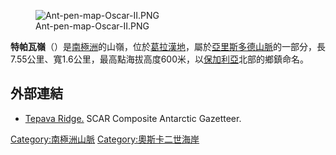[[Image:Ant-pen-map-Oscar-II.PNG|thumb]]

'''特帕瓦嶺'''（{{lang-bg|хребет Тепава}}）是[[南極洲|南極洲]]的山嶺，位於[[葛拉漢地|葛拉漢地]]，屬於[[亞里斯多德山脈|亞里斯多德山脈]]的一部分，長7.55公里、寬1.6公里，最高點海拔高度600米，以[[保加利亞|保加利亞]]北部的鄉鎮命名。

{{coord|65|29|54|S|62|01|58|W|display=title}}

==外部連結==
* [https://data.aad.gov.au/aadc/gaz/scar/display_name.cfm?gaz_id=137601 Tepava Ridge.] {{Wayback|url=https://data.aad.gov.au/aadc/gaz/scar/display_name.cfm?gaz_id=137601 |date=20170922101217 }} SCAR Composite Antarctic Gazetteer.

{{DEFAULTSORT:Tepava Ridge}}
[[Category:南極洲山脈|Category:南極洲山脈]]
[[Category:奧斯卡二世海岸|Category:奧斯卡二世海岸]]


{{OscarIICoast-geo-stub}}